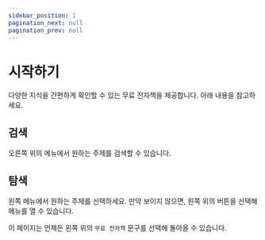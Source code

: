 ```yaml
---
sidebar_position: 1
pagination_next: null
pagination_prev: null
---
```


# 시작하기

다양한 지식을 간편하게 확인할 수 있는 무료 전자책을 제공합니다. 아래 내용을 참고하세요.

## 검색

오른쪽 위의 <i class="fa-solid fa-magnifying-glass"></i> 메뉴에서 원하는 주제를 검색할 수 있습니다.

## 탐색

왼쪽 메뉴에서 원하는 주제를 선택하세요. 만약 보이지 않으면, 왼쪽 위의 <i className="fa-solid fa-bars"></i> 버튼을 선택해 메뉴를 열 수 있습니다.

이 페이지는 언제든 왼쪽 위의 `무료 전자책` 문구를 선택해 돌아올 수 있습니다.
